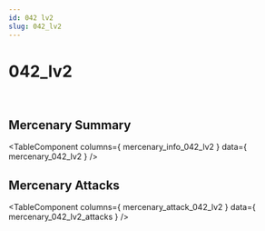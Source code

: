 ```yaml
---
id: 042 lv2
slug: 042_lv2
---
```



# 042_lv2

<div style = {{ display: "flex" }}>
    <Image img={require('@site/static/img/mercenaries/illust/thum_char_view_n_042.jpg')}/>
    <Image img={require('@site/static/img/mercenaries/illust/thum_char_view_o_042.jpg')}/>
</div>

## Mercenary Summary

<TableComponent
  columns={ mercenary_info_042_lv2 }
  data={ mercenary_042_lv2 }
/>

## Mercenary Attacks

<TableComponent
  columns={ mercenary_attack_042_lv2 }
  data={ mercenary_042_lv2_attacks }
/>